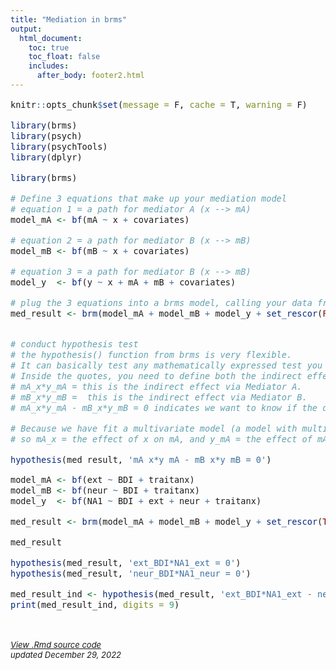 ```yaml
---
title: "Mediation in brms"
output: 
  html_document:
    toc: true
    toc_float: false
    includes:
      after_body: footer2.html
---
```

<font size="3">

```r
knitr::opts_chunk$set(message = F, cache = T, warning = F)  
```



```r
library(brms) 
library(psych)
library(psychTools)
library(dplyr)
```


```r
library(brms)

# Define 3 equations that make up your mediation model
# equation 1 = a path for mediator A (x --> mA)
model_mA <- bf(mA ~ x + covariates)

# equation 2 = a path for mediator B (x --> mB)
model_mB <- bf(mB ~ x + covariates)

# equation 3 = a path for mediator B (x --> mB)
model_y  <- bf(y ~ x + mA + mB + covariates)

# plug the 3 equations into a brms model, calling your data frame
med_result <- brm(model_mA + model_mB + model_y + set_rescor(FALSE), data = yourdata)


# conduct hypothesis test
# the hypothesis() function from brms is very flexible. 
# It can basically test any mathematically expressed test you want to do, and will return a 95% credible interval. 
# Inside the quotes, you need to define both the indirect effects.
# mA_x*y_mA = this is the indirect effect via Mediator A. 
# mB_x*y_mB =  this is the indirect effect via Mediator B. 
# mA_x*y_mA - mB_x*y_mB = 0 indicates we want to know if the difference in the two indirect effects is 0 (i.e., are they the same?)

# Because we have fit a multivariate model (a model with multiple outcome variables), the syntax is as follows: the prefix gives the DV we are interested in, and the suffix gives the predictor. 
# so mA_x = the effect of x on mA, and y_mA = the effect of mA on y.

hypothesis(med_result, 'mA_x*y_mA - mB_x*y_mB = 0')

```


```r
model_mA <- bf(ext ~ BDI + traitanx)
model_mB <- bf(neur ~ BDI + traitanx)
model_y  <- bf(NA1 ~ BDI + ext + neur + traitanx)

med_result <- brm(model_mA + model_mB + model_y + set_rescor(TRUE), data = affect)
```
```r
med_result
```


```r
hypothesis(med_result, 'ext_BDI*NA1_ext = 0')
hypothesis(med_result, 'neur_BDI*NA1_neur = 0')

med_result_ind <- hypothesis(med_result, 'ext_BDI*NA1_ext - neur_BDI*NA1_neur = 0')
print(med_result_ind, digits = 9)
```

</font> 

<br>

<font size="2"> 
*[View .Rmd source code](){target="_blank"}*
</font> 
<font size="2"> 
\
*updated December 29, 2022*
</font> 
